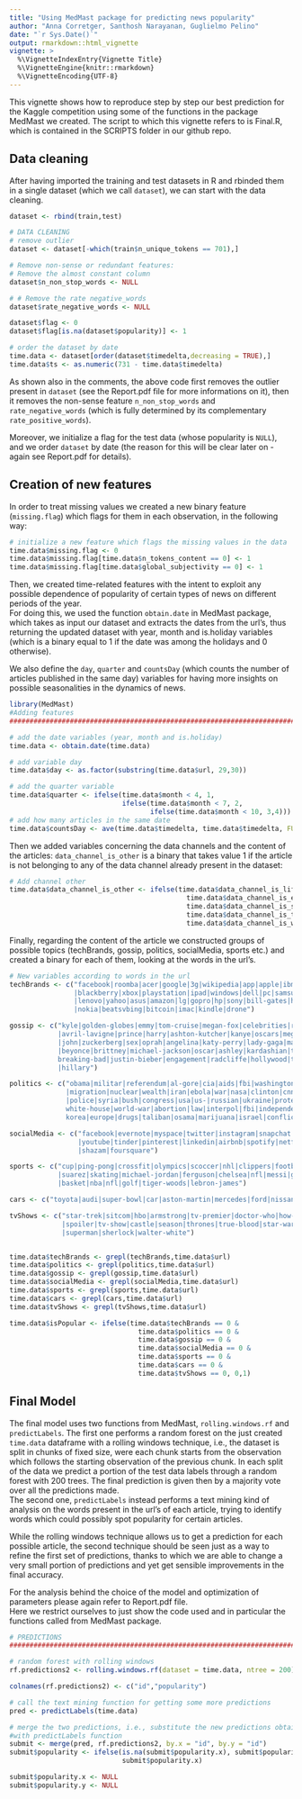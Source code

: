 ```yaml
---
title: "Using MedMast package for predicting news popularity"
author: "Anna Corretger, Santhosh Narayanan, Guglielmo Pelino"
date: "`r Sys.Date()`"
output: rmarkdown::html_vignette
vignette: >
  %\VignetteIndexEntry{Vignette Title}
  %\VignetteEngine{knitr::rmarkdown}
  %\VignetteEncoding{UTF-8}
---
```

This vignette shows how to reproduce step by step our best prediction for the Kaggle competition using some of the functions in the package MedMast we created. The script to which this vignette refers to is Final.R, which is contained in the SCRIPTS folder in our github repo.

## Data cleaning
After having imported the training and test datasets in R and rbinded them in a single dataset (which we call `dataset`), we can start with the data cleaning.
```r
dataset <- rbind(train,test)

# DATA CLEANING
# remove outlier 
dataset <- dataset[-which(train$n_unique_tokens == 701),]

# Remove non-sense or redundant features: 
# Remove the almost constant column
dataset$n_non_stop_words <- NULL

# # Remove the rate negative_words
dataset$rate_negative_words <- NULL

dataset$flag <- 0
dataset$flag[is.na(dataset$popularity)] <- 1

# order the dataset by date
time.data <- dataset[order(dataset$timedelta,decreasing = TRUE),]
time.data$ts <- as.numeric(731 - time.data$timedelta)
```
As shown also in the comments, the above code first removes the outlier present in `dataset` (see the Report.pdf file for more informations on it), then it removes the non-sense feature `n_non_stop_words` and `rate_negative_words` (which is fully determined by its complementary `rate_positive_words`).

Moreover, we initialize a flag for the test data (whose popularity is `NULL`), and we order `dataset` by date (the reason for this will be clear later on - again see Report.pdf for details).

## Creation of new features
In order to treat missing values we created a new binary feature (`missing.flag`) which flags for them in each observation, in the following way:
```r
# initialize a new feature which flags the missing values in the data
time.data$missing.flag <- 0
time.data$missing.flag[time.data$n_tokens_content == 0] <- 1
time.data$missing.flag[time.data$global_subjectivity == 0] <- 1
```

Then, we created time-related features with the intent to exploit any possible dependence of popularity of certain types of news on different periods of the year.\
For doing this, we used the function `obtain.date` in MedMast package, which takes as input our dataset and extracts the dates from the url's, thus returning the updated dataset with year, month and is.holiday variables (which is a binary equal to $1$ if the date was among the holidays and $0$ otherwise).

We also define the ```day```, ```quarter``` and ```countsDay``` (which counts the number of articles published in the same day) variables for having more insights on possible seasonalities in the dynamics of news. 
```r
library(MedMast)
#Adding features
##########################################################################################

# add the date variables (year, month and is.holiday)
time.data <- obtain.date(time.data)

# add variable day
time.data$day <- as.factor(substring(time.data$url, 29,30))

# add the quarter variable
time.data$quarter <- ifelse(time.data$month < 4, 1,
                            ifelse(time.data$month < 7, 2,
                                   ifelse(time.data$month < 10, 3,4)))
# add how many articles in the same date
time.data$countsDay <- ave(time.data$timedelta, time.data$timedelta, FUN = length)
```

Then we added variables concerning the data channels and the content of the articles: ```data_channel_is_other``` is a binary that takes value $1$ if the article is not belonging to any of the data channel already present in the dataset:
```r
# Add channel other
time.data$data_channel_is_other <- ifelse(time.data$data_channel_is_lifestyle == 0 &
                                            time.data$data_channel_is_entertainment == 0 &
                                            time.data$data_channel_is_socmed == 0 &
                                            time.data$data_channel_is_tech == 0 &
                                            time.data$data_channel_is_world == 0, 1,0)
```

Finally, regarding the content of the article we constructed groups of possible topics (techBrands, gossip, politics, socialMedia, sports etc.) and created a binary for each of them, looking at the words in the url's.
```r
# New variables according to words in the url
techBrands <- c("facebook|roomba|acer|google|3g|wikipedia|app|apple|ibm|ios|iphone
                |blackberry|xbox|playstation|ipad|windows|dell|pc|samsung|microsoft
                |lenovo|yahoo|asus|amazon|lg|gopro|hp|sony|bill-gates|htc|nintendo
                |nokia|beatsvbing|bitcoin|imac|kindle|drone")

gossip <- c("kyle|golden-globes|emmy|tom-cruise|megan-fox|celebrities|ryan-gosling
            |avril-lavigne|prince|harry|ashton-kutcher|kanye|oscars|megan|steve
            |john|zuckerberg|sex|oprah|angelina|katy-perry|lady-gaga|madonna
            |beyonce|brittney|michael-jackson|oscar|ashley|kardashian|taylor-swift|
            breaking-bad|justin-bieber|engagement|radcliffe|hollywood|teenage|proposal
            |hillary")

politics <- c("obama|militar|referendum|al-gore|cia|aids|fbi|washington|jihad|politic
              |migration|nuclear|wealth|iran|ebola|war|nasa|clinton|cnn|senator|riot
              |police|syria|bush|congress|usa|us-|russian|ukraine|protest|putin|
              white-house|world-war|abortion|law|interpol|fbi|independence|
              korea|europe|drugs|taliban|osama|marijuana|israel|conflict")

socialMedia <- c("facebook|evernote|myspace|twitter|instagram|snapchat|uber|vine
                 |youtube|tinder|pinterest|linkedin|airbnb|spotify|netflix|tumblr
                 |shazam|foursquare") 

sports <- c("cup|ping-pong|crossfit|olympics|scoccer|nhl|clippers|football|rugby|fifa
            |suarez|skating|michael-jordan|ferguson|chelsea|nfl|messi|guardiola|baseball
            |basket|nba|nfl|golf|tiger-woods|lebron-james")

cars <- c("toyota|audi|super-bowl|car|aston-martin|mercedes|ford|nissan")

tvShows <- c("star-trek|sitcom|hbo|armstrong|tv-premier|doctor-who|how-i-met-your-mother
             |spoiler|tv-show|castle|season|thrones|true-blood|star-wars|potter|sons-of-anarchy
             |superman|sherlock|walter-white")


time.data$techBrands <- grepl(techBrands,time.data$url)
time.data$politics <- grepl(politics,time.data$url)
time.data$gossip <- grepl(gossip,time.data$url)
time.data$socialMedia <- grepl(socialMedia,time.data$url)
time.data$sports <- grepl(sports,time.data$url)
time.data$cars <- grepl(cars,time.data$url)
time.data$tvShows <- grepl(tvShows,time.data$url)

time.data$isPopular <- ifelse(time.data$techBrands == 0 &
                                time.data$politics == 0 &
                                time.data$gossip == 0 &
                                time.data$socialMedia == 0 &
                                time.data$sports == 0 &
                                time.data$cars == 0 &
                                time.data$tvShows == 0, 0,1)

```

## Final Model

The final model uses two functions from MedMast, ```rolling.windows.rf``` and ```predictLabels```. The first one performs a random forest on the just created ```time.data``` dataframe with a rolling windows technique, i.e., the dataset is split in chunks of fixed size, were each chunk starts from the observation which follows the starting observation of the previous chunk. In each split of the data we predict a portion of the test data labels through a random forest with $200$ trees. The final prediction is given then by a majority vote over all the predictions made.\
The second one, ```predictLabels``` instead performs a text mining kind of analysis on the words present in the url's 
of each article, trying to identify words which could possibly spot popularity for certain articles.

While the rolling windows technique allows us to get a prediction for each possible article, the second technique should 
be seen just as a way to refine the first set of predictions, thanks to which we are able to change a very small portion 
of predictions and yet get sensible improvements in the final accuracy.

For the analysis behind the choice of the model and optimization of parameters please again refer to Report.pdf file.\
Here we restrict ourselves to just show the code used and in particular the functions called from MedMast package.
```r
# PREDICTIONS
##########################################################################################

# random forest with rolling windows
rf.predictions2 <- rolling.windows.rf(dataset = time.data, ntree = 200)

colnames(rf.predictions2) <- c("id","popularity")

# call the text mining function for getting some more predictions
pred <- predictLabels(time.data)

# merge the two predictions, i.e., substitute the new predictions obtained 
#with predictLabels function
submit <- merge(pred, rf.predictions2, by.x = "id", by.y = "id")
submit$popularity <- ifelse(is.na(submit$popularity.x), submit$popularity.y,
                            submit$popularity.x)

submit$popularity.x <- NULL
submit$popularity.y <- NULL
```



